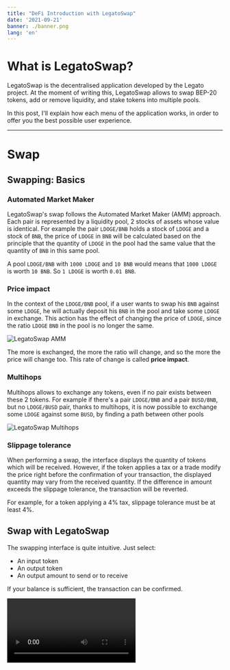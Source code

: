 ```yaml
---
title: "DeFi Introduction with LegatoSwap"
date: '2021-09-21'
banner: ./banner.png
lang: 'en'
---
```


# What is LegatoSwap?

LegatoSwap is the decentralised application developed by the Legato project. At the moment of writing this, LegatoSwap allows to swap BEP-20 tokens, add or remove liquidity, and stake tokens into multiple pools.

In this post, I'll explain how each menu of the application works, in order to offer you the best possible user experience.

---

# Swap

## Swapping: Basics

### Automated Market Maker

LegatoSwap's swap follows the Automated Market Maker (AMM) approach. Each pair is represented by a liquidity pool, 2 stocks of assets whose value is identical. For example the pair `LDOGE/BNB` holds a stock of `LDOGE` and a stock of `BNB`, the price of `LDOGE` in `BNB` will be calculated based on the principle that the quantity of `LDOGE` in the pool had the same value that the quantity of `BNB` in this same pool.

A pool `LDOGE/BNB` with `1000 LDOGE` and `10 BNB` would means that `1000 LDOGE` is worth `10 BNB`. So `1 LDOGE` is worth `0.01 BNB`.

### Price impact

In the context of the `LDOGE/BNB` pool, if a user wants to swap his `BNB` against some `LDOGE`, he will actually deposit his `BNB` in the pool and take some `LDOGE` in exchange. This action has the effect of changing the price of `LDOGE`, since the ratio `LDOGE` `BNB` in the pool is no longer the same.

![LegatoSwap AMM](amm.png)

The more is exchanged, the more the ratio will change, and so the more the price will change too. This rate of change is called **price impact**.

### Multihops

Multihops allows to exchange any tokens, even if no pair exists between these 2 tokens. For example if there's a pair `LDOGE/BNB` and a pair `BUSD/BNB`, but no `LDOGE/BUSD` pair, thanks to multihops, it is now possible to exchange some `LDOGE` against some `BUSD`, by finding a path between other pools

![LegatoSwap Multihops](multihops.png)

### Slippage tolerance

When performing a swap, the interface displays the quantity of tokens which will be received. However, if the token applies a tax or a trade modify the price right before the confirmation of your transaction, the displayed quantity may vary from the received quantity. If the difference in amount exceeds the slippage tolerance, the transaction will be reverted.

For example, for a token applying a 4% tax, slippage tolerance must be at least 4%.

## Swap with LegatoSwap

The swapping interface is quite intuitive. Just select:

- An input token
- An output token
- An output amount to send or to receive

If your balance is sufficient, the transaction can be confirmed.

<Video option="SwapDemo" description="Demonstration of the swapping interface" />

## Transaction settings

For a more advanced use, it's possible to adjust some parameters:

- The **slippage tolerance**, 5% by default.
- The **transaction deadline**, if a swap has been pending for longer than this parameter, it will be automatically cancelled, 30 minutes by default.
- The **multihops** autorisation, enabled by default.
- The **expert mode**, disabled by default.

### Expert mode

The expert mode consists of the disabling of 2 safeties:

- The confirmation screen
- The maximum 15% price impact limitation

---

# Pool

## Liquidity providing: Basics

### LP Tokens

When you supply liquidity in a pool, the protocol give you some **LP tokens** in exchange. These tokens represent your share of the pool and will allow you to get your liquidity back later.

### Impermanent loss

Impermanent losses occur when you supply liquidity to a pool and the price of the tokens you supplied change. It is therefore possible to lose money by providing liquidity.

Hopefully the fees you earn may be able to compensate for those losses. At each swap, a fee of 0.3% is charged to be distributed to liquidity providers. On the long run, despite the impermanent losses, the liquidity providing remains profitable.

Now, let's see how these impermanent losses work.

You deposit `1 BNB` and `100 BUSD` in the `BNB/BUSD` pool. The tokens must have an equivalent value, which means that the `BNB` price is `100 BUSD`, we can deduce that your deposit has a value of `200 BUSD`.

The pool contains a total of `10 BNB` and `1000 BUSD`, so you own 10% of the pool.

Now let's say that after a few days, the `BNB` price increases to `400 BUSD`, in the pool there's now `5 BNB` and `2000 BNB`. You're still owning 10% of the pool, thus `200 BUSD` and `0.5 BNB`, worth `400 BUSD`. But if you had decided to keep your tokens without adding them to the pool, you would now have `1 BNB` and `100 BUSD`, worth `500 BUSD`.

Supplying liquidity made you lose `100 BUSD`.

![LegatoSwap Impermanent loss](impermanent-loss.png)

Of course, this example is quite extreme, we assumed that the price of BNB was multiplied by 4 in a few days. But it does illustrate well the mechanism behind impermanent losses.

## Providing liquidity

Now that you have all the knowledge you need to understand what adding liquidity involves, it's time for the practical.

<Video option="AddLiquidityDemo" description="Demonstration of the liquidity providing interface" />

After adding liquidity you will notice on your address the presence of **LP tokens**.

## Withdrawing liquidity

You supplied liquidity, and now wants to get your tokens back. The protocol will burn your **LP tokens** and withdraw the percentage corresponding to your pool share.

<Video option="RemoveLiquidityDemo" description="Demonstration of the liquidity withdrawing interface" />

If the pool where you have added your liquidity doesn't appear on the interface, just import it using the **Import pool** button.

---

# Stake

## Staking: Basics

### What is staking

Staking consists in locking tokens on a smart contract (a staking pool) in exchange of interests in the form of other tokens. You may think of a staking pool as 2 stocks of tokens, a stock made of tokens that users lock, and a stock made of tokens that users receive.

### LegatoStake

Our staking offer is base on the **LegatoStake** protocol. We have the possibility to create any staking pool, the create of a pool requires the setting of some parameters:

- **The token to stake:** The address of the token that users will have to lock in the pool.
- **The token do distribute:** The address of the token that will be distributed to stakers
- **The frequency of distribution:** The interest distribution frequency.
- **The quantity distributed by period:** The amount of tokens that will be distributed to stakers on each distribution.
- **The minimum to stake:** The minimum amount of tokens to stake to start receiving interest.
- **The minimum number of stakers:** The minimum number of stakers required in the pool for the full interest to be distributed. This parameter prevents a small number of stakers from receiving too many tokens.
- **The total minimum to be staked:** Like the minimum number of stakers, this parameter corresponds to the minimum amount of tokens that must be locked in the pool for the full interest to be distributed.
- **The tax:** The amount deposit and withdrawal fees in the pool. In the case where the token to be stacked and the token to be distributed are the same, this tax is used to feed the stock of tokens to be distributed.

Once the pool is configure, deployed, and the stock of tokens to distribute filled, it will automatically appear on the LegatoSwap staking interface.

### Liquidity mining

As seen above, liquidity providers are exposed to capital loss risks. even is in most of the time, the fees earned are able to compensate for those losses. To incentivise liquidity providing even more, we need to increase the yield, without increasing the transaction fees, which would reduce the quality of the user experience.

This is where liquidity mining comes in, a staking pool where the token to stake is a LP token. Thus users can provide liquidity, receive some LP tokens in exchange, and then stake them to receive additional interest on their liquidity providing.

*More liquidity means a more stable price and a better price floor.*

## Stake with LegatoSwap

In the **Stake** menu of LegatoSwap appear the list of available staking pools, and some informations about each pool:

- The pool's tokens, in the form `TOKEN TO STAKE / TOKEN TO RECEIVE`.
- The APY, the one-year rate of return (this rate is subject to change).
- The TVL in dollars, the total value of the stock of tokens locked in the pool.

### Deposit

<Video option="StakeDemo" description="Demonstration of a LDOGE deposit in a staking pool" />

### Claim and Retrieve

Once you've staked your tokens, the pool will calculate your interest according to its parameters. As long as these interests are not claimed, depending on the activity within the pool, their amount can change up or down. To secure your gains you just have to **Claim** them, and to transfer them to your address you have to **Retrieve** them (LegatoStake automatically performs a **Claim** before each **Retrieve**).

For pools where the token to stake and the token receive are the same, the **Retrieve** action will automatically add your gains back to the pool.

The **Retrieve** action by moving tokens from one address to another will consume much more gas than a simple **Claim**. It is therefore better to **Claim** your interests frequently and **Retrieve** them only when needed.

### Withdraw

Finally, it is possible to withdraw your tokens from the staking pool at any time (LegatoStake automatically performs a **Retrieve** before each withdrawal).

<Video option="UnstakeDemo" description="Demonstration of a LDOGE withdrawal in a staking pool" />
